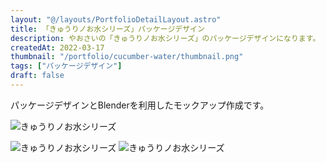 ```yaml
---
layout: "@/layouts/PortfolioDetailLayout.astro"
title: 「きゅうりノお水シリーズ」パッケージデザイン
description: やおさいの「きゅうりノお水シリーズ」のパッケージデザインになります。
createdAt: 2022-03-17
thumbnail: "/portfolio/cucumber-water/thumbnail.png"
tags: ["パッケージデザイン"]
draft: false
---
```


パッケージデザインとBlenderを利用したモックアップ作成です。

<img
  src="/portfolio/cucumber-water/01.png"
  alt="きゅうりノお水シリーズ"
  class="mb-L mt-XL"
/>

<div class="multi-column">
  <img src="/portfolio/cucumber-water/02.png" alt="きゅうりノお水シリーズ" />
  <img
    src="/portfolio/cucumber-water/03.png"
    alt="きゅうりノお水シリーズ"
    style="background:#FFF;"
  />
</div>
